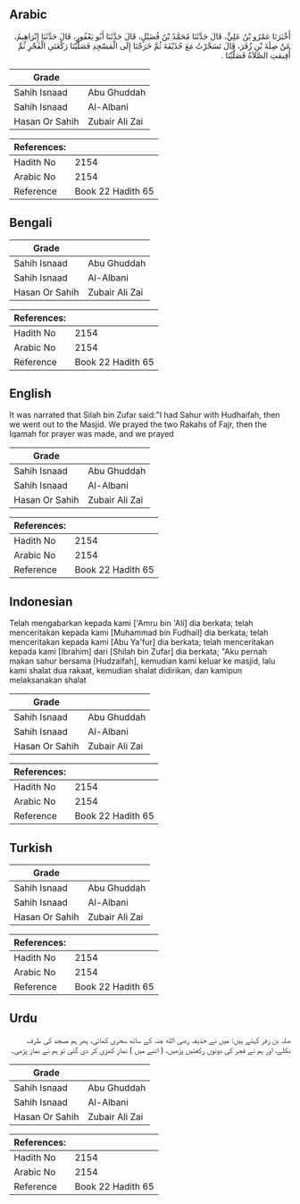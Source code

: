 ## Arabic


<div dir="rtl" lang="ar" style={{fontSize:'larger',backgroundColor:'#f8f9fa',padding:20}}>
أَخْبَرَنَا عَمْرُو بْنُ عَلِيٍّ، قَالَ حَدَّثَنَا مُحَمَّدُ بْنُ فُضَيْلٍ، قَالَ حَدَّثَنَا أَبُو يَعْفُورٍ، قَالَ حَدَّثَنَا إِبْرَاهِيمُ، عَنْ صِلَةَ بْنِ زُفَرَ، قَالَ تَسَحَّرْتُ مَعَ حُذَيْفَةَ ثُمَّ خَرَجْنَا إِلَى الْمَسْجِدِ فَصَلَّيْنَا رَكْعَتَىِ الْفَجْرِ ثُمَّ أُقِيمَتِ الصَّلاَةُ فَصَلَّيْنَا ‏.‏
</div>
<div style={{backgroundColor:'#f8f9fa',padding:20, marginBottom: 10}}><table> <thead> <tr> <th>Grade</th> <th></th> </tr> </thead> <tbody> <tr><td>Sahih Isnaad</td><td>Abu Ghuddah</td></tr><tr><td>Sahih Isnaad</td><td>Al-Albani</td></tr><tr><td>Hasan Or Sahih</td><td>Zubair Ali Zai</td></tr></tbody></table><table> <thead> <tr> <th>References:</th> <th></th> </tr> </thead> <tbody><tr><td>Hadith No</td><td>2154</td></tr><tr><td>Arabic No</td><td>2154</td></tr><tr><td>Reference</td><td>Book 22 Hadith 65</td></tr></tbody></table></div>

## Bengali


<div dir="ltr" lang="bn" style={{fontSize:'larger',backgroundColor:'#f8f9fa',padding:20}}>

</div>
<div style={{backgroundColor:'#f8f9fa',padding:20, marginBottom: 10}}><table> <thead> <tr> <th>Grade</th> <th></th> </tr> </thead> <tbody> <tr><td>Sahih Isnaad</td><td>Abu Ghuddah</td></tr><tr><td>Sahih Isnaad</td><td>Al-Albani</td></tr><tr><td>Hasan Or Sahih</td><td>Zubair Ali Zai</td></tr></tbody></table><table> <thead> <tr> <th>References:</th> <th></th> </tr> </thead> <tbody><tr><td>Hadith No</td><td>2154</td></tr><tr><td>Arabic No</td><td>2154</td></tr><tr><td>Reference</td><td>Book 22 Hadith 65</td></tr></tbody></table></div>

## English


<div dir="ltr" lang="en" style={{fontSize:'larger',backgroundColor:'#f8f9fa',padding:20}}>
It was narrated that Silah bin Zufar said:"I had Sahur with Hudhaifah, then we went out to the Masjid. We prayed the two Rakahs of Fajr, then the Iqamah for prayer was made, and we prayed
</div>
<div style={{backgroundColor:'#f8f9fa',padding:20, marginBottom: 10}}><table> <thead> <tr> <th>Grade</th> <th></th> </tr> </thead> <tbody> <tr><td>Sahih Isnaad</td><td>Abu Ghuddah</td></tr><tr><td>Sahih Isnaad</td><td>Al-Albani</td></tr><tr><td>Hasan Or Sahih</td><td>Zubair Ali Zai</td></tr></tbody></table><table> <thead> <tr> <th>References:</th> <th></th> </tr> </thead> <tbody><tr><td>Hadith No</td><td>2154</td></tr><tr><td>Arabic No</td><td>2154</td></tr><tr><td>Reference</td><td>Book 22 Hadith 65</td></tr></tbody></table></div>

## Indonesian


<div dir="ltr" lang="id" style={{fontSize:'larger',backgroundColor:'#f8f9fa',padding:20}}>
Telah mengabarkan kepada kami ['Amru bin 'Ali] dia berkata; telah menceritakan kepada kami [Muhammad bin Fudhail] dia berkata; telah menceritakan kepada kami [Abu Ya'fur] dia berkata; telah menceritakan kepada kami [Ibrahim] dari [Shilah bin Zufar] dia berkata; "Aku pernah makan sahur bersama [Hudzaifah], kemudian kami keluar ke masjid, lalu kami shalat dua rakaat, kemudian shalat didirikan, dan kamipun melaksanakan shalat
</div>
<div style={{backgroundColor:'#f8f9fa',padding:20, marginBottom: 10}}><table> <thead> <tr> <th>Grade</th> <th></th> </tr> </thead> <tbody> <tr><td>Sahih Isnaad</td><td>Abu Ghuddah</td></tr><tr><td>Sahih Isnaad</td><td>Al-Albani</td></tr><tr><td>Hasan Or Sahih</td><td>Zubair Ali Zai</td></tr></tbody></table><table> <thead> <tr> <th>References:</th> <th></th> </tr> </thead> <tbody><tr><td>Hadith No</td><td>2154</td></tr><tr><td>Arabic No</td><td>2154</td></tr><tr><td>Reference</td><td>Book 22 Hadith 65</td></tr></tbody></table></div>

## Turkish


<div dir="ltr" lang="tr" style={{fontSize:'larger',backgroundColor:'#f8f9fa',padding:20}}>

</div>
<div style={{backgroundColor:'#f8f9fa',padding:20, marginBottom: 10}}><table> <thead> <tr> <th>Grade</th> <th></th> </tr> </thead> <tbody> <tr><td>Sahih Isnaad</td><td>Abu Ghuddah</td></tr><tr><td>Sahih Isnaad</td><td>Al-Albani</td></tr><tr><td>Hasan Or Sahih</td><td>Zubair Ali Zai</td></tr></tbody></table><table> <thead> <tr> <th>References:</th> <th></th> </tr> </thead> <tbody><tr><td>Hadith No</td><td>2154</td></tr><tr><td>Arabic No</td><td>2154</td></tr><tr><td>Reference</td><td>Book 22 Hadith 65</td></tr></tbody></table></div>

## Urdu


<div dir="rtl" lang="ur" style={{fontSize:'larger',backgroundColor:'#f8f9fa',padding:20}}>
صلہ بن زفر کہتے ہیں: میں نے حذیفہ رضی الله عنہ کے ساتھ سحری کھائی، پھر ہم مسجد کی طرف نکلے، اور ہم نے فجر کی دونوں رکعتیں پڑھیں، ( اتنے میں ) نماز کھڑی کر دی گئی تو ہم نے نماز پڑھی۔
</div>
<div style={{backgroundColor:'#f8f9fa',padding:20, marginBottom: 10}}><table> <thead> <tr> <th>Grade</th> <th></th> </tr> </thead> <tbody> <tr><td>Sahih Isnaad</td><td>Abu Ghuddah</td></tr><tr><td>Sahih Isnaad</td><td>Al-Albani</td></tr><tr><td>Hasan Or Sahih</td><td>Zubair Ali Zai</td></tr></tbody></table><table> <thead> <tr> <th>References:</th> <th></th> </tr> </thead> <tbody><tr><td>Hadith No</td><td>2154</td></tr><tr><td>Arabic No</td><td>2154</td></tr><tr><td>Reference</td><td>Book 22 Hadith 65</td></tr></tbody></table></div>